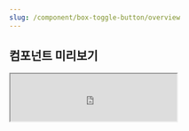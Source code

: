 ```yaml
---
slug: /component/box-toggle-button/overview
---
```


## 컴포넌트 미리보기

<Iframe
  src="https://sprout-storybook.vercel.app/iframe.html?args=&id=components-boxtogglebutton--basic&viewMode=story"
  height="85px"
/>

![image coming soon](../../overviewImageComingSoon.png)
